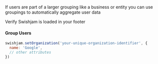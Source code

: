 If users are part of a larger grouping like a business or entity you can use groupings to automatically aggregate user data

Verify Swishjam is loaded in your footer

#### Group Users 
```javascript
swishjam.setOrganization('your-unique-organization-identifier', {
  name: 'Google',
  // other attributes
})
```